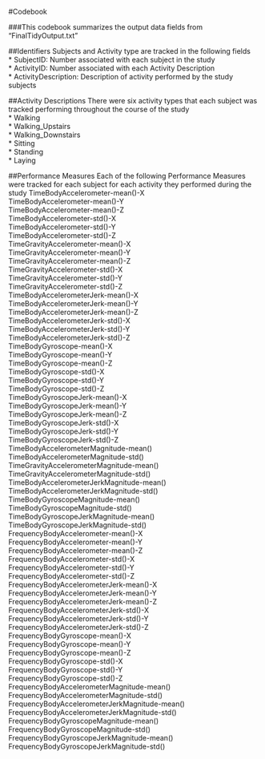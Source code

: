 #Codebook

###This codebook summarizes the output data fields from "FinalTidyOutput.txt"

##Identifiers
Subjects and Activity type are tracked in the following fields   
* SubjectID: Number associated with each subject in the study   
* ActivityID: Number associated with each Activity Description   
* ActivityDescription: Description of activity performed by the study subjects   

##Activity Descriptions
There were six activity types that each subject was tracked performing throughout the course of the study   
* Walking   
* Walking_Upstairs  
* Walking_Downstairs  
* Sitting   
* Standing   
* Laying  

##Performance Measures
Each of the following Performance Measures were tracked for each subject for each activity they performed during the study
TimeBodyAccelerometer-mean()-X                
TimeBodyAccelerometer-mean()-Y  
TimeBodyAccelerometer-mean()-Z                
TimeBodyAccelerometer-std()-X  
TimeBodyAccelerometer-std()-Y                 
TimeBodyAccelerometer-std()-Z  
TimeGravityAccelerometer-mean()-X             
TimeGravityAccelerometer-mean()-Y     
TimeGravityAccelerometer-mean()-Z             
TimeGravityAccelerometer-std()-X               
TimeGravityAccelerometer-std()-Y              
TimeGravityAccelerometer-std()-Z              
TimeBodyAccelerometerJerk-mean()-X            
TimeBodyAccelerometerJerk-mean()-Y             
TimeBodyAccelerometerJerk-mean()-Z            
TimeBodyAccelerometerJerk-std()-X              
TimeBodyAccelerometerJerk-std()-Y             
TimeBodyAccelerometerJerk-std()-Z              
TimeBodyGyroscope-mean()-X                    
TimeBodyGyroscope-mean()-Y                     
TimeBodyGyroscope-mean()-Z                    
TimeBodyGyroscope-std()-X                      
TimeBodyGyroscope-std()-Y                     
TimeBodyGyroscope-std()-Z                      
TimeBodyGyroscopeJerk-mean()-X                
TimeBodyGyroscopeJerk-mean()-Y                 
TimeBodyGyroscopeJerk-mean()-Z                
TimeBodyGyroscopeJerk-std()-X                  
TimeBodyGyroscopeJerk-std()-Y                 
TimeBodyGyroscopeJerk-std()-Z                  
TimeBodyAccelerometerMagnitude-mean()         
TimeBodyAccelerometerMagnitude-std()           
TimeGravityAccelerometerMagnitude-mean()      
TimeGravityAccelerometerMagnitude-std()        
TimeBodyAccelerometerJerkMagnitude-mean()     
TimeBodyAccelerometerJerkMagnitude-std()       
TimeBodyGyroscopeMagnitude-mean()             
TimeBodyGyroscopeMagnitude-std()               
TimeBodyGyroscopeJerkMagnitude-mean()         
TimeBodyGyroscopeJerkMagnitude-std()           
FrequencyBodyAccelerometer-mean()-X           
FrequencyBodyAccelerometer-mean()-Y            
FrequencyBodyAccelerometer-mean()-Z           
FrequencyBodyAccelerometer-std()-X             
FrequencyBodyAccelerometer-std()-Y            
FrequencyBodyAccelerometer-std()-Z             
FrequencyBodyAccelerometerJerk-mean()-X       
FrequencyBodyAccelerometerJerk-mean()-Y        
FrequencyBodyAccelerometerJerk-mean()-Z       
FrequencyBodyAccelerometerJerk-std()-X         
FrequencyBodyAccelerometerJerk-std()-Y        
FrequencyBodyAccelerometerJerk-std()-Z         
FrequencyBodyGyroscope-mean()-X               
FrequencyBodyGyroscope-mean()-Y                
FrequencyBodyGyroscope-mean()-Z               
FrequencyBodyGyroscope-std()-X                 
FrequencyBodyGyroscope-std()-Y                
FrequencyBodyGyroscope-std()-Z                 
FrequencyBodyAccelerometerMagnitude-mean()    
FrequencyBodyAccelerometerMagnitude-std()      
FrequencyBodyAccelerometerJerkMagnitude-mean()
FrequencyBodyAccelerometerJerkMagnitude-std()  
FrequencyBodyGyroscopeMagnitude-mean()        
FrequencyBodyGyroscopeMagnitude-std()
FrequencyBodyGyroscopeJerkMagnitude-mean()    
FrequencyBodyGyroscopeJerkMagnitude-std() 